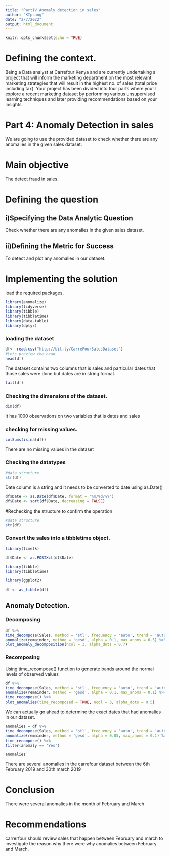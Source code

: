 ---
title: "PartIV Anomaly detection in sales"
author: "KIpsang"
date: "2/7/2022"
output: html_document
---

```{r setup, include=FALSE}
knitr::opts_chunk$set(echo = TRUE)
```

# Defining the context.

Being a Data analyst at Carrefour Kenya and are currently undertaking a project that will inform the marketing department on the most relevant marketing strategies that will result in the highest no. of sales (total price including tax). Your project has been divided into four parts where you’ll explore a recent marketing dataset by performing various unsupervised learning techniques and later providing recommendations based on your insights.


# Part 4: Anomaly Detection in sales 

We are going to use the provided dataset to check whether there are any anomalies in the given sales dataset. 

# Main objective 
The detect fraud in sales.

# Defining the question

## i)Specifying the Data Analytic Question
Check whether there are any anomalies in the given sales dataset. 

## ii)Defining the Metric for Success
To detect and plot any anomalies in our dataset.


# Implementing the solution 

load the required packages.


```{r}
library(anomalize) 
library(tidyverse) 
library(tibble)
library(tibbletime) 
library(data.table)
library(dplyr)
```

### loading the dataset

```{r}
df<- read.csv("http://bit.ly/CarreFourSalesDataset")
#Lets preview the head
head(df)
```
The dataset contains two columns that is sales and particular dates that those sales were done but dates are in string format.

```{r}
tail(df)
```


### Checking the dimensions of the dataset.
```{r}
dim(df)
```
It has 1000 observations on two variables that is dates and sales 

### checking for missing values.

```{r}
colSums(is.na(df))
```
There are no missing values in the dataset

### Checking the datatypes

```{r}
#data structure
str(df)
```

Date column is a string and it needs to be converted to date using as.Date()
 
```{r}
df$Date <- as.Date(df$Date, format = "%m/%d/%Y")
df$Date <- sort(df$Date, decreasing = FALSE)
```

#Rechecking the structure to confirm the operation 
```{r}
#data structure
str(df)
```

### Convert the sales into a tibbletime object.

```{r}
library(timetk)
```

```{r}
df$Date <- as.POSIXct(df$Date)
```

```{r}
library(tibble)
library(tibbletime) 
```

```{r}

library(ggplot2)
```

```{r}
df <- as_tibble(df)
```

## Anomaly Detection.



### Decomposing

```{r}
df %>%
time_decompose(Sales, method = 'stl', frequency = 'auto', trend = 'auto') %>%
anomalize(remainder, method = 'gesd', alpha = 0.1, max_anoms = 0.5) %>%
plot_anomaly_decomposition(ncol = 3, alpha_dots = 0.7)
```

### Recomposing

 Using time_recompose() function to generate bands around the normal levels of observed values
 
```{r}
df %>%
time_decompose(Sales, method = 'stl', frequency = 'auto', trend = 'auto') %>%
anomalize(remainder, method = 'gesd', alpha = 0.1, max_anoms = 0.1) %>%
time_recompose() %>%
plot_anomalies(time_recomposed = TRUE, ncol = 3, alpha_dots = 0.5)
```


We can actually go ahead to determine the exact dates that had anomalies in our dataset.

```{r}
anomalies = df %>%
time_decompose(Sales, method = 'stl', frequency = 'auto', trend = 'auto') %>%
anomalize(remainder, method = 'gesd', alpha = 0.05, max_anoms = 0.1) %>%
time_recompose() %>%
filter(anomaly == 'Yes')

anomalies
```
There are several anomalies in the carrefour dataset  between the 6th February 2019 and 30th march 2019

# Conclusion

There were several anomalies in the month of February and March

# Recommendations

carrerfour should review sales that happen between February and march  to investigate the reason why there were why anomalies between  February and  March.